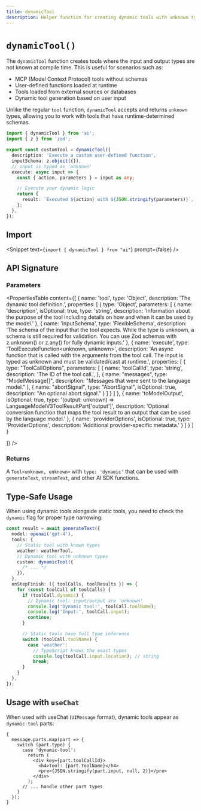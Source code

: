 ```yaml
---
title: dynamicTool
description: Helper function for creating dynamic tools with unknown types
---
```


# `dynamicTool()`

The `dynamicTool` function creates tools where the input and output types are not known at compile time. This is useful for scenarios such as:

- MCP (Model Context Protocol) tools without schemas
- User-defined functions loaded at runtime
- Tools loaded from external sources or databases
- Dynamic tool generation based on user input

Unlike the regular `tool` function, `dynamicTool` accepts and returns `unknown` types, allowing you to work with tools that have runtime-determined schemas.

```ts highlight={"1,4,9,10,11"}
import { dynamicTool } from 'ai';
import { z } from 'zod';

export const customTool = dynamicTool({
  description: 'Execute a custom user-defined function',
  inputSchema: z.object({}),
  // input is typed as 'unknown'
  execute: async input => {
    const { action, parameters } = input as any;

    // Execute your dynamic logic
    return {
      result: `Executed ${action} with ${JSON.stringify(parameters)}`,
    };
  },
});
```

## Import

<Snippet text={`import { dynamicTool } from "ai"`} prompt={false} />

## API Signature

### Parameters

<PropertiesTable
  content={[
    {
      name: 'tool',
      type: 'Object',
      description: 'The dynamic tool definition.',
      properties: [
        {
          type: 'Object',
          parameters: [
            {
              name: 'description',
              isOptional: true,
              type: 'string',
              description:
                'Information about the purpose of the tool including details on how and when it can be used by the model.'
            },
            {
              name: 'inputSchema',
              type: 'FlexibleSchema<unknown>',
              description:
                'The schema of the input that the tool expects. While the type is unknown, a schema is still required for validation. You can use Zod schemas with z.unknown() or z.any() for fully dynamic inputs.'
            },
            {
              name: 'execute',
              type: 'ToolExecuteFunction<unknown, unknown>',
              description:
                'An async function that is called with the arguments from the tool call. The input is typed as unknown and must be validated/cast at runtime.',
                properties: [
                  {
                    type: "ToolCallOptions",
                    parameters: [
                      {
                      name: 'toolCallId',
                      type: 'string',
                      description: 'The ID of the tool call.',
                    },
                    {
                        name: "messages",
                        type: "ModelMessage[]",
                        description: "Messages that were sent to the language model."
                      },
                      {
                        name: "abortSignal",
                        type: "AbortSignal",
                        isOptional: true,
                        description: "An optional abort signal."
                      }
                    ]
                  }
                ]
            },
            {
              name: 'toModelOutput',
              isOptional: true,
              type: '(output: unknown) => LanguageModelV3ToolResultPart[\'output\']',
              description: 'Optional conversion function that maps the tool result to an output that can be used by the language model.'
            },
            {
              name: 'providerOptions',
              isOptional: true,
              type: 'ProviderOptions',
              description: 'Additional provider-specific metadata.'
            }
          ]
        }
      ]
    }

]}
/>

### Returns

A `Tool<unknown, unknown>` with `type: 'dynamic'` that can be used with `generateText`, `streamText`, and other AI SDK functions.

## Type-Safe Usage

When using dynamic tools alongside static tools, you need to check the `dynamic` flag for proper type narrowing:

```ts
const result = await generateText({
  model: openai('gpt-4'),
  tools: {
    // Static tool with known types
    weather: weatherTool,
    // Dynamic tool with unknown types
    custom: dynamicTool({
      /* ... */
    }),
  },
  onStepFinish: ({ toolCalls, toolResults }) => {
    for (const toolCall of toolCalls) {
      if (toolCall.dynamic) {
        // Dynamic tool: input/output are 'unknown'
        console.log('Dynamic tool:', toolCall.toolName);
        console.log('Input:', toolCall.input);
        continue;
      }

      // Static tools have full type inference
      switch (toolCall.toolName) {
        case 'weather':
          // TypeScript knows the exact types
          console.log(toolCall.input.location); // string
          break;
      }
    }
  },
});
```

## Usage with `useChat`

When used with useChat (`UIMessage` format), dynamic tools appear as `dynamic-tool` parts:

```tsx
{
  message.parts.map(part => {
    switch (part.type) {
      case 'dynamic-tool':
        return (
          <div key={part.toolCallId}>
            <h4>Tool: {part.toolName}</h4>
            <pre>{JSON.stringify(part.input, null, 2)}</pre>
          </div>
        );
      // ... handle other part types
    }
  });
}
```

